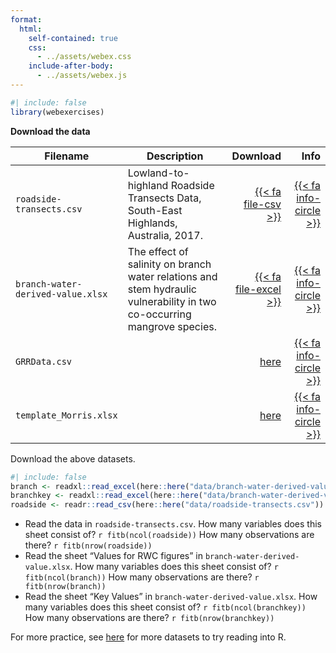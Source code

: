 ```yaml
---
format: 
  html:
    self-contained: true
    css: 
      - ../assets/webex.css
    include-after-body: 
      - ../assets/webex.js
---
```


```r
#| include: false
library(webexercises)
```

**Download the data**



Filename |  Description | Download | Info
------ | -------------|  ---: | ---:
`roadside-transects.csv` | Lowland-to-highland Roadside Transects Data, South-East Highlands, Australia, 2017. | <a href='data/roadside-transects.csv' download>{{< fa file-csv >}}</a> | [{{< fa info-circle >}}](https://datacommons.anu.edu.au/DataCommons/rest/display/anudc:5861?layout=def:display){target="_blank"}
`branch-water-derived-value.xlsx` | The effect of salinity on branch water relations and stem hydraulic vulnerability in two co-occurring mangrove species. | <a href='data/branch-water-derived-value.xlsx' download>{{< fa file-excel >}}</a> | [{{< fa info-circle >}}](https://datacommons.anu.edu.au/DataCommons/rest/display/anudc:6254?layout=def%3adisplay){target="_blank"}
`GRRData.csv` | | <a href='data/GRRData.csv' download>here</a> | [{{< fa info-circle >}}](https://zenodo.org/records/8140726){target="_blank"} |
`template_Morris.xlsx` | | <a href='data/template_Morris.xlsx' download>here</a> | [{{< fa info-circle >}}](https://zenodo.org/records/1237733){target="_blank"} |



Download the above datasets.

```r
#| include: false
branch <- readxl::read_excel(here::here("data/branch-water-derived-value.xlsx"), sheet = "Values for RWC figures")
branchkey <- readxl::read_excel(here::here("data/branch-water-derived-value.xlsx"), sheet = "Key Values")
roadside <- readr::read_csv(here::here("data/roadside-transects.csv"))
```




- Read the data in `roadside-transects.csv`. How many variables does this sheet consist of? `r fitb(ncol(roadside))` How many observations are there? `r fitb(nrow(roadside))`
- Read the sheet "Values for RWC figures" in `branch-water-derived-value.xlsx`. How many variables does this sheet consist of? `r fitb(ncol(branch))` How many observations are there? `r fitb(nrow(branch))`
- Read the sheet "Key Values" in `branch-water-derived-value.xlsx`. How many variables does this sheet consist of? `r fitb(ncol(branchkey))` How many observations are there? `r fitb(nrow(branchkey))`

For more practice, see [here](https://coatless.github.io/raw-data/) for more datasets to try reading into R.
